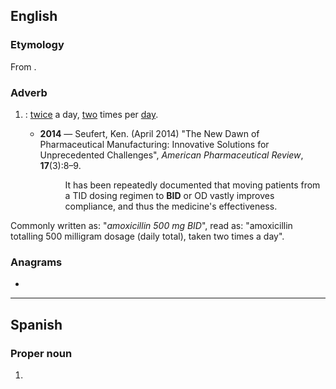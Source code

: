 {{also|bid|bíd|bîd|bið|-bid}}
==English==
{{wikipedia|dab=bid}}

===Etymology===
From {{etyl|la|en}} {{m|la|bis}} {{m|la|in}} {{m|la|diē}}.

===Adverb===
{{en-adv|-}}

# {{lb|en|medicine}} {{initialism of|lang=en|{{m|la|bis}} {{m|la|in}} {{m|la|diē}}.}}: [[twice]] a day, [[two]] times per [[day]].
#* '''2014''' &mdash; Seufert, Ken. (April 2014) "The New Dawn of Pharmaceutical Manufacturing: Innovative Solutions for Unprecedented Challenges", ''American Pharmaceutical Review'', '''17'''(3):8&ndash;9.
#*: It has been repeatedly documented that moving patients from a TID dosing regimen to '''BID''' or OD vastly improves compliance, and thus the medicine's effectiveness.
Commonly written as: "''amoxicillin 500 mg BID''", read as: "amoxicillin totalling 500 milligram dosage (daily total), taken two times a day".

===Anagrams===
* {{anagrams|en|a=bdi|DBI|DIB|IBD|IDB|dib}}

----

==Spanish==

===Proper noun===
{{head|es|proper noun}}

# {{initialism of|lang=es|[[w:es:Banco Interamericano de Desarrollo|es:Banco Interamericano de Desarrollo]]||[[w:Inter-American Development Bank|Inter-American Development Bank]]}}